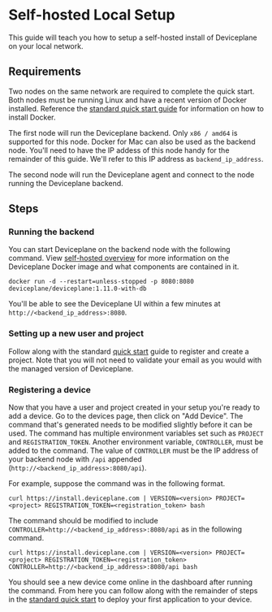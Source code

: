
<Docs title="Self-hosted Local Setup">

# Self-hosted Local Setup

This guide will teach you how to setup a self-hosted install of Deviceplane on your local network.

## Requirements

Two nodes on the same network are required to complete the quick start. Both nodes must be running Linux and have a recent version of Docker installed. Reference the [standard quick start guide](./quick-start) for information on how to install Docker.

The first node will run the Deviceplane backend. Only `x86 / amd64` is supported for this node. Docker for Mac can also be used as the backend node. You'll need to have the IP addess of this node handy for the remainder of this guide. We'll refer to this IP address as `backend_ip_address`.

The second node will run the Deviceplane agent and connect to the node running the Deviceplane backend.

## Steps

### Running the backend

You can start Deviceplane on the backend node with the following command. View [self-hosted overview](./self-hosted) for more information on the Deviceplane Docker image and what components are contained in it.

```
docker run -d --restart=unless-stopped -p 8080:8080 deviceplane/deviceplane:1.11.0-with-db
```

You'll be able to see the Deviceplane UI within a few minutes at `http://<backend_ip_address>:8080`.

### Setting up a new user and project

Follow along with the standard [quick start](./quick-start) guide to register and create a project. Note that you will not need to validate your email as you would with the managed version of Deviceplane.

### Registering a device

Now that you have a user and project created in your setup you're ready to add a device. Go to the devices page, then click on "Add Device". The command that's generated needs to be modified slightly before it can be used. The command has multiple environment variables set such as `PROJECT` and `REGISTRATION_TOKEN`. Another environment variable, `CONTROLLER`, must be added to the command. The value of `CONTROLLER` must be the IP address of your backend node with `/api` appended (`http://<backend_ip_address>:8080/api`).

For example, suppose the command was in the following format.

```
curl https://install.deviceplane.com | VERSION=<version> PROJECT=<project> REGISTRATION_TOKEN=<registration_token> bash
```

The command should be modified to include `CONTROLLER=http://<backend_ip_address>:8080/api` as in the following command.

```
curl https://install.deviceplane.com | VERSION=<version> PROJECT=<project> REGISTRATION_TOKEN=<registration_token> CONTROLLER=http://<backend_ip_address>:8080/api bash
```

You should see a new device come online in the dashboard after running the command. From here you can follow along with the remainder of steps in the [standard quick start](./quick-start) to deploy your first application to your device.

</Docs>
